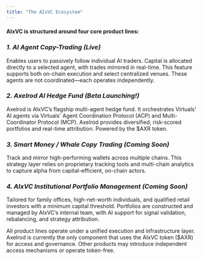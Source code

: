 ```yaml
---
title: "The AIxVC Ecosystem"
---
```


#### AIxVC is structured around four core product lines:

### **_1. AI Agent Copy-Trading (Live)_**

Enables users to passively follow individual AI traders. Capital is allocated directly to a selected agent, with trades mirrored in real-time. This feature supports both on-chain execution and select centralized venues. These agents are not coordinated—each operates independently.

### **_2. Axelrod AI Hedge Fund (Beta Launching\!)_**

Axelrod is AIxVC’s flagship multi-agent hedge fund. It orchestrates Virtuals' AI agents via Virtuals' Agent Coordination Protocol (ACP) and Multi-Coordinator Protocol (MCP). Axelrod provides diversified, risk-scored portfolios and real-time attribution. Powered by the \$AXR token.

### **_3. Smart Money / Whale Copy Trading (Coming Soon)_**

Track and mirror high-performing wallets across multiple chains. This strategy layer relies on proprietary tracking tools and multi-chain analytics to capture alpha from capital-efficient, on-chain actors.

### **_4. AIxVC Institutional Portfolio Management (Coming Soon)_**

Tailored for family offices, high-net-worth individuals, and qualified retail investors with a minimum capital threshold. Portfolios are constructed and managed by AIxVC’s internal team, with AI support for signal validation, rebalancing, and strategy attribution.

All product lines operate under a unified execution and infrastructure layer. Axelrod is currently the only component that uses the AIxVC token (\$AXR) for access and governance. Other products may introduce independent access mechanisms or operate token-free.
